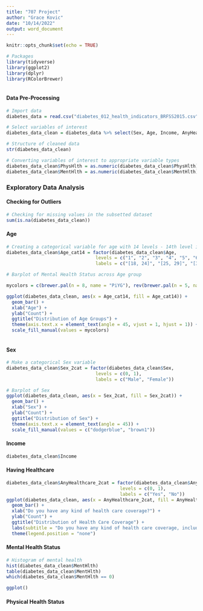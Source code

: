 ```yaml
---
title: "707 Project"
author: "Grace Kovic"
date: "10/14/2022"
output: word_document
---
```


```r
knitr::opts_chunk$set(echo = TRUE)
```

```r
# Packages
library(tidyverse)
library(ggplot2)
library(dplyr)
library(RColorBrewer)
```

```r
```

#### Data Pre-Processing

```r
# Import data 
diabetes_data = read.csv("diabetes_012_health_indicators_BRFSS2015.csv")
```

```r
# Select variables of interest
diabetes_data_clean = diabetes_data %>% select(Sex, Age, Income, AnyHealthcare, PhysHlth, MentHlth)
```

```r
# Structure of cleaned data 
str(diabetes_data_clean)

# Converting variables of interest to appropriate variable types 
diabetes_data_clean$PhysHlth = as.numeric(diabetes_data_clean$PhysHlth)
diabetes_data_clean$MentHlth = as.numeric(diabetes_data_clean$MentHlth)

```

### Exploratory Data Analysis

#### Checking for Outliers

```r
# Checking for missing values in the subsetted dataset 
sum(is.na(diabetes_data_clean))
```

#### Age

```r
# Creating a categorical variable for age with 14 levels - 14th level is not shown because the current dataset was previously cleaned 
diabetes_data_clean$Age_cat14 = factor(diabetes_data_clean$Age, 
                                 levels = c("1", "2", "3", "4", "5", "6", "7", "8", "9", "10", "11", "12", "13", "14"), 
                                 labels = c("[18, 24]", "[25, 29]", "[30, 34]", "[35, 39]", "[40, 44]", "[45, 49]", "[50, 54]", "[55, 59]", "[60, 64]", "[65, 69]", "[70, 74]", "[75, 79]", "80 or older", "Don't know/Refused/Missing"))

# Barplot of Mental Health Status across Age group 

mycolors = c(brewer.pal(n = 8, name = "PiYG"), rev(brewer.pal(n = 5, name = "PiYG")))

ggplot(diabetes_data_clean, aes(x = Age_cat14, fill = Age_cat14)) + 
  geom_bar() + 
  xlab("Age") + 
  ylab("Count") + 
  ggtitle("Distribution of Age Groups") + 
  theme(axis.text.x = element_text(angle = 45, vjust = 1, hjust = 1)) + 
  scale_fill_manual(values = mycolors)
  
```

#### Sex

```r
# Make a categorical Sex variable
diabetes_data_clean$Sex_2cat = factor(diabetes_data_clean$Sex, 
                                 levels = c(0, 1), 
                                 labels = c("Male", "Female"))

# Barplot of Sex 
ggplot(diabetes_data_clean, aes(x = Sex_2cat, fill = Sex_2cat)) + 
  geom_bar() + 
  xlab("Sex") + 
  ylab("Count") + 
  ggtitle("Distribution of Sex") + 
  theme(axis.text.x = element_text(angle = 45)) + 
  scale_fill_manual(values = c("dodgerblue", "brown1"))
```

#### Income

```r
diabetes_data_clean$Income
```

#### Having Healthcare

```r
diabetes_data_clean$AnyHealthcare_2cat = factor(diabetes_data_clean$AnyHealthcare, 
                                          levels = c(0, 1), 
                                          labels = c("Yes", "No"))
ggplot(diabetes_data_clean, aes(x = AnyHealthcare_2cat, fill = AnyHealthcare_2cat)) + 
  geom_bar() + 
  xlab("Do you have any kind of health care coverage?") + 
  ylab("Count") + 
  ggtitle("Distribution of Health Care Coverage") + 
  labs(subtitle = "Do you have any kind of health care coverage, including health insurance, \n prepaid plans such as HMOs, or government plans such as Medicare, \n or Indian Health Service?") + 
  theme(legend.position = "none")
```

#### Mental Health Status

```r
# Histogram of mental health 
hist(diabetes_data_clean$MentHlth)
table(diabetes_data_clean$MentHlth)
which(diabetes_data_clean$MentHlth == 0)

ggplot()
```

#### Physical Health Status

```r

```
